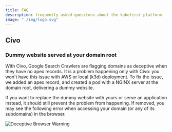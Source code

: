 ```yaml
---
title: FAQ
description: frequently asked quesitons about the kubefirst platform
image: "./img/logo.svg"
---
```



<FAQ cloud="Civo" />

## Civo

### Dummy website served at your domain root

With Civo, Google Search Crawlers are flagging domains as deceptive when they have no apex records. It is a problem happening only with Civo: you won't have this issue with AWS or local (k3d) deployment. To fix the issue, we added an apex record, and created a pod with a NGINX server at the domain root, delivering a dummy website.

If you want to replace the dummy website with yours or serve an application instead, it should still prevent the problem from happening. If removed, you may see the following error when accessing your domain (or any of its subdomains) in the browser.

![Deceptive Browser Warning](../img/civo/deceptive-warning.png)
